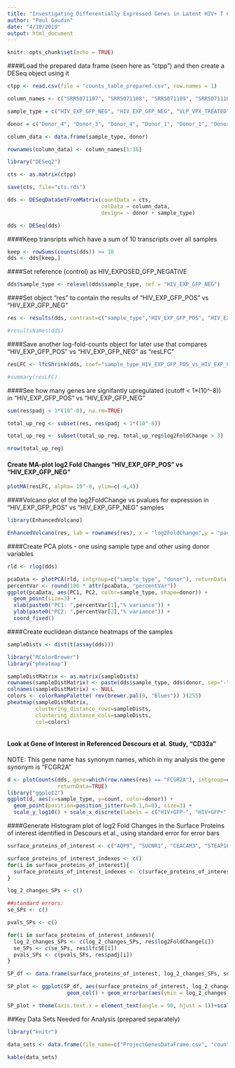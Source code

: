 ```yaml
---
title: "Investigating Differentially Expressed Genes in Latent HIV+ T Cells"
author: "Paul Gaudin"
date: "4/10/2019"
output: html_document
---
```


```r
knitr::opts_chunk$set(echo = TRUE)
```

####Load the prepared data frame (seen here as "ctpp") and then create a DESeq object using it
```r

ctpp <- read.csv(file = "counts_table_prepared.csv", row.names = 1)

column_names <- c("SRR5071107", "SRR5071108", "SRR5071109", "SRR5071110", "SRR5071111", "SRR5071112", "SRR5071113", "SRR5071114", "SRR5071115", "SRR5071116", "SRR5071117", "SRR5071118", "SRR5071119", "SRR5071120", "SRR5071121", "SRR5071122") 

sample_type = c("HIV_EXP_GFP_NEG", "HIV_EXP_GFP_NEG", "VLP_VPX_TREATED", "VLP_VPX_TREATED", "HIV_EXP_GFP_POS", "HIV_EXP_GFP_NEG", "VLP_VPX_TREATED", "NON_EXPOSED_OR_TREATED", "NON_EXPOSED_OR_TREATED", "HIV_EXP_GFP_POS", "HIV_EXP_GFP_NEG", "VLP_VPX_TREATED", "HIV_EXP_GFP_POS", "HIV_EXP_GFP_POS", "NON_EXPOSED_OR_TREATED", "NON_EXPOSED_OR_TREATED")

donor = c("Donor_4", "Donor_3", "Donor_4", "Donor_1", "Donor_1", "Donor_1", "Donor_3", "Donor_2", "Donor_1", "Donor_4", "Donor_2", "Donor_2", "Donor_3", "Donor_2", "Donor_3", "Donor_4")

column_data <- data.frame(sample_type, donor)

rownames(column_data) <- column_names[1:16]

library("DESeq2")

cts <- as.matrix(ctpp)

save(cts, file="cts.rds")

dds <- DESeqDataSetFromMatrix(countData = cts,
                              colData = column_data,
                              design= ~ donor + sample_type)

dds <- DESeq(dds)

```

####Keep transripts which have a sum of 10 transcripts over all samples
```r
keep <- rowSums(counts(dds)) >= 10
dds <- dds[keep,]
```

####Set reference (control) as HIV_EXPOSED_GFP_NEGATIVE
```r
dds$sample_type <- relevel(dds$sample_type, ref = "HIV_EXP_GFP_NEG")
```

####Set object "res" to contain the results of "HIV_EXP_GFP_POS" vs "HIV_EXP_GFP_NEG"
```r
res <- results(dds, contrast=c("sample_type","HIV_EXP_GFP_POS", "HIV_EXP_GFP_NEG"))

#resultsNames(dds)
```

####Save another log-fold-counts object for later use that compares "HIV_EXP_GFP_POS" vs "HIV_EXP_GFP_NEG" as "resLFC"
```r
resLFC <- lfcShrink(dds, coef="sample_type_HIV_EXP_GFP_POS_vs_HIV_EXP_GFP_NEG", type="apeglm")

#summary(resLFC)
```

####See how many genes are signifantly upregulated (cutoff < 1*(10^-8)) in "HIV_EXP_GFP_POS" vs "HIV_EXP_GFP_NEG"
```r
sum(res$padj < 1*(10^-8), na.rm=TRUE)

total_up_reg <- subset(res, res$padj < 1*(10^-8))

total_up_reg <- subset(total_up_reg, total_up_reg$log2FoldChange > 3)

nrow(total_up_reg)

```

#### Create MA-plot log2 Fold Changes "HIV_EXP_GFP_POS" vs "HIV_EXP_GFP_NEG"

```r
plotMA(resLFC, alpha= 10^-8, ylim=c(-4,4))
```

####Volcano plot of the log2FoldChange vs pvalues for expression in "HIV_EXP_GFP_POS" vs "HIV_EXP_GFP_NEG" samples 
```r

library(EnhancedVolcano)

EnhancedVolcano(res, lab = rownames(res), x = "log2FoldChange",y = "padj", pCutoff = 10e-8,  xlim = c(-6, 6))

```

####Create PCA plots - one using sample type and other using donor variables
```r

rld <- rlog(dds)

pcaData <- plotPCA(rld, intgroup=c("sample_type", "donor"), returnData = TRUE)
percentVar <- round(100 * attr(pcaData, "percentVar"))
ggplot(pcaData, aes(PC1, PC2, color=sample_type, shape=donor)) +
  geom_point(size=3) +
  xlab(paste0("PC1: ",percentVar[1],"% variance")) +
  ylab(paste0("PC2: ",percentVar[2],"% variance")) + 
  coord_fixed()

```

####Create euclidean distance heatmaps of the samples
```r

sampleDists <- dist(t(assay(dds)))

library("RColorBrewer")
library("pheatmap")

sampleDistMatrix <- as.matrix(sampleDists)
rownames(sampleDistMatrix) <- paste(dds$sample_type, dds$donor, sep="-")
colnames(sampleDistMatrix) <- NULL
colors <- colorRampPalette( rev(brewer.pal(9, "Blues")) )(255)
pheatmap(sampleDistMatrix,
         clustering_distance_rows=sampleDists,
         clustering_distance_cols=sampleDists,
         col=colors)



```

#### Look at Gene of Interest in Referenced Descours et al. Study, "CD32a" 

NOTE: This gene name has synonym names, which in my analysis the gene synonym is "FCGR2A"

```r

d <- plotCounts(dds, gene=which(row.names(res) == "FCGR2A"), intgroup=c("sample_type"), 
                returnData=TRUE)
library("ggplot2")
ggplot(d, aes(x=sample_type, y=count, color=donor)) + 
  geom_point(position=position_jitter(w=0.1,h=0), size=3) + 
  scale_y_log10() + scale_x_discrete(labels = c("HIV+GFP-", "HIV+GFP+", "NI", "VPX+"))

```

####Generate Histogram plot of log2 Fold Changes in the Surface Proteins of interest identified in Descours et al., using standard error for error bars
```r

surface_proteins_of_interest <- c("AQP9", "SUCNR1", "CEACAM3", "STEAP1B", "GJB2", "COLEC12", "HCAR2", "TREM1", "CD300C", "CLEC4D", "TLR2", "FCGR2A")

surface_proteins_of_interest_indexes <- c()
for(i in surface_proteins_of_interest){
  surface_proteins_of_interest_indexes <- c(surface_proteins_of_interest_indexes, which(row.names(res) == i))
}

log_2_changes_SPs <- c()

##standard errors:
se_SPs <- c()

pvals_SPs <- c()

for(i in surface_proteins_of_interest_indexes){
  log_2_changes_SPs <- c(log_2_changes_SPs, res$log2FoldChange[i])
  se_SPs <- c(se_SPs, res$lfcSE[i])
  pvals_SPs <- c(pvals_SPs, res$padj[i])
}

SP_df <- data.frame(surface_proteins_of_interest, log_2_changes_SPs, se_SPs, pvals_SPs)

SP_plot <- ggplot(SP_df, aes(surface_proteins_of_interest, log_2_changes_SPs)) + 
                   geom_col() + geom_errorbar(aes(ymin = log_2_changes_SPs - se_SPs, ymax = log_2_changes_SPs + se_SPs), width=0.2)

SP_plot + theme(axis.text.x = element_text(angle = 90, hjust = 1))+scale_fill_brewer(palette="Blues")

```

##Key Data Sets Needed for Analysis (prepared separately)

```r
library("knitr")

data_sets <- data.frame(file_name=c("ProjectGenesDataFrame.csv", "counts_table_prepared.csv"), file_description=c("Used to keep track of gene_id -> gene_symbols", "Prepared counts table, ready for input into DESeq2"))

kable(data_sets)

```

